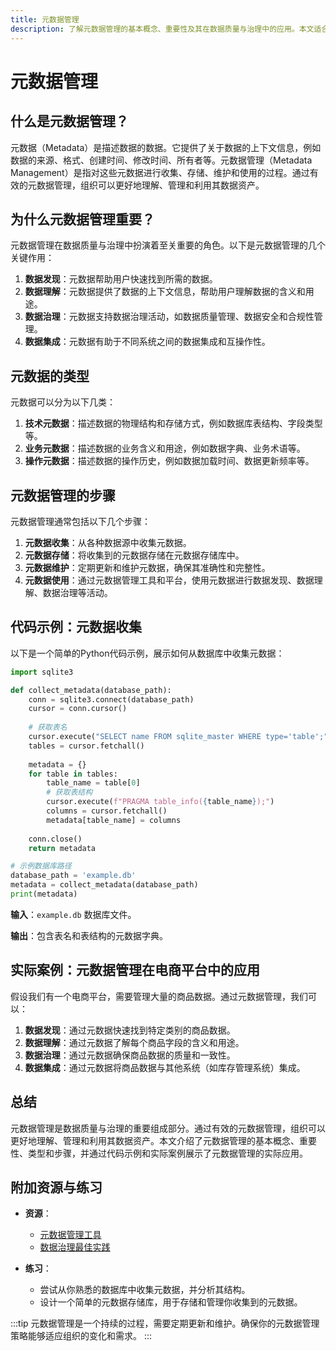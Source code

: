 ```yaml
---
title: 元数据管理
description: 了解元数据管理的基本概念、重要性及其在数据质量与治理中的应用。本文适合初学者，包含清晰的解释、代码示例和实际案例。
---
```


# 元数据管理

## 什么是元数据管理？

元数据（Metadata）是描述数据的数据。它提供了关于数据的上下文信息，例如数据的来源、格式、创建时间、修改时间、所有者等。元数据管理（Metadata Management）是指对这些元数据进行收集、存储、维护和使用的过程。通过有效的元数据管理，组织可以更好地理解、管理和利用其数据资产。

## 为什么元数据管理重要？

元数据管理在数据质量与治理中扮演着至关重要的角色。以下是元数据管理的几个关键作用：

1. **数据发现**：元数据帮助用户快速找到所需的数据。
2. **数据理解**：元数据提供了数据的上下文信息，帮助用户理解数据的含义和用途。
3. **数据治理**：元数据支持数据治理活动，如数据质量管理、数据安全和合规性管理。
4. **数据集成**：元数据有助于不同系统之间的数据集成和互操作性。

## 元数据的类型

元数据可以分为以下几类：

1. **技术元数据**：描述数据的物理结构和存储方式，例如数据库表结构、字段类型等。
2. **业务元数据**：描述数据的业务含义和用途，例如数据字典、业务术语等。
3. **操作元数据**：描述数据的操作历史，例如数据加载时间、数据更新频率等。

## 元数据管理的步骤

元数据管理通常包括以下几个步骤：

1. **元数据收集**：从各种数据源中收集元数据。
2. **元数据存储**：将收集到的元数据存储在元数据存储库中。
3. **元数据维护**：定期更新和维护元数据，确保其准确性和完整性。
4. **元数据使用**：通过元数据管理工具和平台，使用元数据进行数据发现、数据理解、数据治理等活动。

## 代码示例：元数据收集

以下是一个简单的Python代码示例，展示如何从数据库中收集元数据：

```python
import sqlite3

def collect_metadata(database_path):
    conn = sqlite3.connect(database_path)
    cursor = conn.cursor()
    
    # 获取表名
    cursor.execute("SELECT name FROM sqlite_master WHERE type='table';")
    tables = cursor.fetchall()
    
    metadata = {}
    for table in tables:
        table_name = table[0]
        # 获取表结构
        cursor.execute(f"PRAGMA table_info({table_name});")
        columns = cursor.fetchall()
        metadata[table_name] = columns
    
    conn.close()
    return metadata

# 示例数据库路径
database_path = 'example.db'
metadata = collect_metadata(database_path)
print(metadata)
```

**输入**：`example.db` 数据库文件。

**输出**：包含表名和表结构的元数据字典。

## 实际案例：元数据管理在电商平台中的应用

假设我们有一个电商平台，需要管理大量的商品数据。通过元数据管理，我们可以：

1. **数据发现**：通过元数据快速找到特定类别的商品数据。
2. **数据理解**：通过元数据了解每个商品字段的含义和用途。
3. **数据治理**：通过元数据确保商品数据的质量和一致性。
4. **数据集成**：通过元数据将商品数据与其他系统（如库存管理系统）集成。

## 总结

元数据管理是数据质量与治理的重要组成部分。通过有效的元数据管理，组织可以更好地理解、管理和利用其数据资产。本文介绍了元数据管理的基本概念、重要性、类型和步骤，并通过代码示例和实际案例展示了元数据管理的实际应用。

## 附加资源与练习

- **资源**：
  - [元数据管理工具](https://example.com/metadata-management-tools)
  - [数据治理最佳实践](https://example.com/data-governance-best-practices)
  
- **练习**：
  - 尝试从你熟悉的数据库中收集元数据，并分析其结构。
  - 设计一个简单的元数据存储库，用于存储和管理你收集到的元数据。

:::tip
元数据管理是一个持续的过程，需要定期更新和维护。确保你的元数据管理策略能够适应组织的变化和需求。
:::